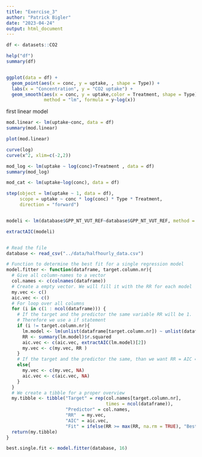```yaml
---
title: "Exercise_3"
author: "Patrick Bigler"
date: "2023-04-24"
output: html_document
---
```





```r
df <- datasets::CO2

help("df")
summary(df)


ggplot(data = df) +
  geom_point(aes(x = conc, y = uptake, , shape = Type)) +
  labs(x = "Concentration", y = "CO2 uptake") +
  geom_smooth(aes(x = conc, y = uptake,color = Treatment, shape = Type), 
              method = "lm", formula = y~log(x))

```


first linear model

```r
mod.linear <- lm(uptake~conc, data = df)
summary(mod.linear)

plot(mod.linear)

```

```r
curve(log)
curve(x^2, xlim=c(-2,2))

mod_log <- lm(uptake ~ log(conc)+Treatment , data = df)
summary(mod_log)
```

```r
mod_cat <- lm(uptake~log(conc), data = df)
```


```r
step(object = lm(uptake ~ 1, data = df),
     scope = uptake ~ conc * log(conc) * Type * Treatment,
     direction = "forward")


modeli <- lm(database$GPP_NT_VUT_REF~database$GPP_NT_VUT_REF, method = "lm")

extractAIC(modeli)
```





```r

```



```r
# Read the file
database <- read_csv("../data/halfhourly_data.csv")

# Function to determine the best fit for a single regression model
model.fitter <- function(dataframe, target.column.nr){
  # Give all column-names to a vector
  col.names <- c(colnames(dataframe))
  # Create a empty vector. We will fill it with the RR for each model
  my.vec <- c()
  aic.vec <- c()
  # For loop over all columns
  for (i in c(1 : ncol(dataframe))) {
    # If the target and the predictor the same variable RR will be 1.
    # Therefore we use a if statement
    if (i != target.column.nr){
      lm.model <- lm(unlist(dataframe[target.column.nr]) ~ unlist(dataframe[i]))
      RR <- summary(lm.model)$r.squared
      aic.vec <- c(aic.vec, extractAIC(lm.model)[2])
      my.vec <- c(my.vec, RR )
    }
    # If the target and the predictor the same, than we want RR = AIC = 0
    else{
      my.vec <- c(my.vec, NA)
      aic.vec <- c(aic.vec, NA)
    }
  }
  # We create a tibble for a proper overview
  my.tibble <- tibble("Target" = rep(col.names[target.column.nr], 
                                     times = ncol(dataframe)),
                      "Predictor" = col.names,
                      "RR"  = my.vec,
                      "AIC" = aic.vec,
                      "Fit" = ifelse(RR >= max(RR, na.rm = TRUE), "Best Fit", "NO"))
  return(my.tibble)
}

best.single.fit <- model.fitter(database, 16)
```








